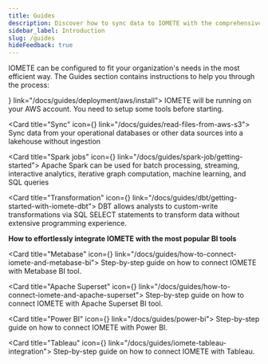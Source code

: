 ```yaml
---
title: Guides
description: Discover how to sync data to IOMETE with the comprehensive IOMETE guide. Get step-by-step instructions and valuable insights to streamline your data syncing process.
sidebar_label: Introduction
slug: /guides
hideFeedback: true
---
```



IOMETE can be configured to fit your organization's needs in the most efficient way. The Guides section contains instructions to help you through the process:

<GridBox>
<Card title="Installation" icon={<Download />} link="/docs/guides/deployment/aws/install">
  IOMETE will be running on your AWS account. You need to setup some tools before starting.
</Card>

<Card title="Sync" icon={<ArrowsClockwise />} link="/docs/guides/read-files-from-aws-s3">
  Sync data from your operational databases or other data sources into a lakehouse without ingestion
</Card>

<Card title="Spark jobs" icon={<HardDrives />} link="/docs/guides/spark-job/getting-started">
  Apache Spark can be used for batch processing, streaming, interactive analytics, iterative graph computation, machine learning, and SQL queries
</Card>

<Card title="Transformation" icon={<Swap />} link="/docs/guides/dbt/getting-started-with-iomete-dbt">
  DBT allows analysts to custom-write transformations via SQL SELECT statements to transform data without extensive programming experience.
</Card>

</GridBox>

**How to effortlessly integrate IOMETE with the most popular BI tools**

<GridBox>

<Card title="Metabase" icon={<ChartBar />} link="/docs/guides/how-to-connect-iomete-and-metabase-bi">
  Step-by-step guide on how to connect IOMETE with Metabase BI tool.
</Card>

<Card title="Apache Superset" icon={<ChartBar />} link="/docs/guides/how-to-connect-iomete-and-apache-superset">
  Step-by-step guide on how to connect IOMETE with Apache Superset BI tool.
</Card>

<Card title="Power BI" icon={<ChartBar />} link="/docs/guides/power-bi">
  Step-by-step guide on how to connect IOMETE with Power BI.
</Card>

<Card title="Tableau" icon={<ChartBar />} link="/docs/guides/iomete-tableau-integration">
  Step-by-step guide on how to connect IOMETE with Tableau.
</Card>

</GridBox>
